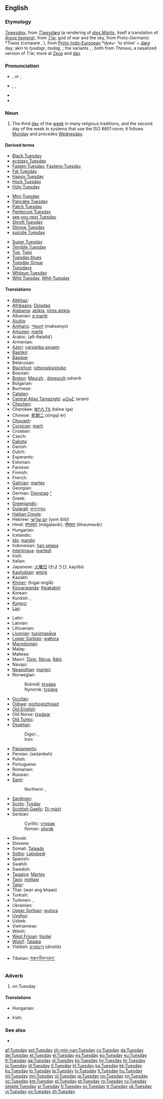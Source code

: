 {{wikipedia|dab=tuesday (disambiguation)|tuesday}}
{{wikipedia|Week-day names}}
==English==

===Etymology===
{{etyl|enm}} ''[[Tewesday]]'', from {{etyl|ang}} ''[[Tiwesdæg|Tīwesdæg]]'' (a rendering of {{etyl|la}} ''[[dies Martis]]'', itself a translation of {{etyl|grc|-}} ''[[Areos hemera]]''), from ''[[Tiw|Tīw]]'', god of war and the sky, from Proto-Germanic *''Tiwaz'' (compare {{etyl|non|-}} {{term|Tyr}}, {{etyl|goh|-}} {{term|Ziu}}), from [[Proto-Indo-European]] *''dyeu''- 'to shine' + {{etyl|ang}} ''[[dæg]]'' day; akin to {{etyl|non|-}} ''tysdagr'', {{etyl|sv|-}} ''tisdag'', {{etyl|goh|-}} {{term|zīostag}}; the variants {{etyl|nl|-}} {{term|Dinstag|lang=nl}}, {{etyl|de|-}} {{term|Dienstag|lang=de}}, both from ''Thinxus'', a nasalized version of ''Tīw''; more at [[Zeus]] and [[day]].

===Pronunciation===
* {{a|RP}} {{IPA|/ˈtjuːzdeɪ/}}, {{SAMPA|/"tju:zdeI/}} ''or'' {{IPA|/ˈtjuːzdɪ/}}, {{SAMPA|/"tju:zdI/}}
* {{a|US}} {{enPR|to͞ozʹdā}}, {{IPA|/ˈtuːzdeɪ/}}, {{SAMPA|/"tu:zdeI/}}
* {{audio|en-us-Tuesday.ogg|Audio (US)}}
* {{audio|En-uk-Tuesday.ogg|Audio (UK)}}

===Noun===
{{en-noun|s}}

# The third [[day]] of the [[week]] in many religious traditions, and the second day of the week in systems that use the ISO 8601 norm; it follows [[Monday]] and precedes [[Wednesday]].
<!--this is probably just an attributive use of the noun: #An appointment, person, or feeling associated with this day of the week.-->

====Derived terms====
{{top3}}
* [[Black Tuesday]]
* [[ecstasy Tuesday]]
* [[Fasten-Tuesday]], [[Fastens-Tuesday]]
* [[Fat Tuesday]]
* [[Happy Tuesday]]
* [[Hock Tuesday]]
* [[Holy Tuesday]]
{{mid3}}
* [[Mini-Tuesday]]
* [[Pancake Tuesday]]
* [[Patch Tuesday]]
* [[Pentecost Tuesday]]
* [[see you next Tuesday]]<!--UK slang-->
* [[Shroft Tuesday]]
* [[Shrove Tuesday]]
* [[suicide Tuesday]]
{{mid3}}
* [[Super Tuesday]]
* [[w:Terrible Tuesday|Terrible Tuesday]]
* [[Tue]], [[Tues]]<!--abbreviation-->
* [[Tuesday blues]]
* [[Tuesday Group]]
* [[Tuesdays]]<!--adverb-->
* [[Whitsun Tuesday]]
* [[Whit Tuesday]], [[Whit-Tuesday]]
{{bottom}}

====Translations====
{{trans-top|day of the week}}
* [[Abkhaz]]: {{Cyrl|[[аҩаш]]}} {{IPAchar|(aɥaš)}}
* [[Afrikaans]]: [[Dinsdag]]
* [[Alabama]]: [[atòkla]], [[nihta atòkla]]
* Albanian: [[e martë]]
* [[Alutiiq]]: {{tø|ems|Aipiin}}
* [[Amharic]]: [[ማክሰኞ]] (maksenyo)
* [[Amuzgo]]: [[martè]]
* Arabic: {{Arab|[[الثلاثاء]]}} (aθ-θalaθá’)
* Armenian: {{t+|hy|երեքշաբթի|tr=erek'šabt'i}}
* [[Azeri]]: [[çərşənbə axşamı]]
* [[Bashkir]]: {{tø|ba|Шишәмбе|tr=şişembi|sc=Cyrl}}
* [[Basque]]: {{t+|eu|astearte|xs=Basque}}
* Belarusian: {{t-|be|аўторак|m|xs=Belarusian}}
* [[Blackfoot]]: [[isttsinaiksistsiko]]
* Bosnian: {{t+|bs|utorak|m}}
* [[Breton]]: [[Meurzh]] {{m}}, [[dimeurzh]] ''adverb''
* Bulgarian: {{t+|bg|вторник|m|tr=vtornik}}
* Burmese: {{t-|my|အင်္ဂါ|tr=in-ga|sc=Mymr|xs=Burmese}}
* [[Catalan]]: {{t|ca|dimarts|m}}
* [[Central Atlas Tamazight]]: [[ⴰⵔⴰⵎ]] (aram)
* [[Chechen]]: {{tø|ce|шинара|tr=šinara}}
* Cherokee: [[ᏔᎵᏁ ᎢᎦ]] (taline iga)
* Chinese: [[星期二]] (xīngqī èr)
* [[Chuvash]]: {{tø|cv|ытларикун|tr=ytlarikun|sc=Cyrl}}
* [[Corsican]]: [[marti]]
* Croatian: {{t+|hr|utorak|m}}
* Czech: {{t+|cs|úterý|n}}
* [[Dakota]]: {{tø|dak|Aŋpetuinoŋpa}}
* Danish: {{t+|da|tirsdag}}
* Dutch: {{t+|nl|dinsdag|m}}
* Esperanto: {{t+|eo|mardo|xs=Esperanto}}
* Estonian: {{t+|et|teisipäev}}
* Faroese: {{t+|fo|týsdagur|m|xs=Faroese}}
* Finnish: {{t+|fi|tiistai}}
* French: {{t+|fr|mardi|m}}
* [[Galician]]: [[martes]]
* Georgian: {{t-|ka|სამშაბათი|tr=samšabati|sc=Geor|xs=Georgian}}
* German: [[Dienstag]] {{m}} [[:de:Dienstag|^]]
* Greek: {{t+|el|Τρίτη|f|tr=Tríti}}
* [[Greenlandic]]: {{t+|kl|Marlunngorneq|xs=Greenlandic}}
* [[Gujarati]]: [[મંગળવાર]] {{unicode|(mãgaḷavār)}}
* [[Haitian Creole]]: {{tø|ht|madi}}
* Hebrew: [[יום שלישי]] (yom šliší)
* Hindi: [[मंगलवार]] (mãgalavār), [[भौमवार]] (bhaumavār)
* Hungarian: {{t+|hu|kedd}}
* Icelandic: {{t+|is|þriðjudagur|m}}
* [[Ido]]: [[mardio]]
* Indonesian: [[hari selasa]]
* [[Interlingua]]: [[martedi]]
* Irish: {{t+|ga|Máirt|f|xs=Irish}}
* Italian: {{t+|it|martedì|m}}
* Japanese: [[火曜日]] (かようび, kayōbi)
* [[Kashubian]]: [[wtórk]] {{m}}
* Kazakh: {{t+|kk|сейсенбі|sc=Cyrl|xs=Kazakh}}
* [[Khmer]]: {{Khmr|[[ថ្ងៃអង្គារ]]}} (tngai ongīă)
* [[Kinyarwanda]]: [[Kwakabiri]]
* Korean: {{t+|ko|화요일|tr=hwayoil|sc=Kore}}
* Kurdish: {{t-|ku|سێشه‌م|sc=ku-Arab}}, {{t+|ku|سێشه‌مه‌|sc=ku-Arab}}
* [[Kyrgyz]]: {{t|ky|Шейшемби|tr=şeyşembi|sc=Cyrl}}
* [[Lao]]: {{t+|lo|ວັນອັງຄານ|tr=wan-'ang-khaan|sc=Laoo|xs=Lao}}
{{trans-mid}}
* Latin: {{t+|la|dies Martis}}
* Latvian: {{t+|lv|otrdiena|xs=Latvian}}
* Lithuanian: {{t+|lt|antradienis|m|xs=Lithuanian}}
* [[Livonian]]: [[tuoiznapǟva]]
* [[Lower Sorbian]]: [[wałtora]] {{f}}
* [[Macedonian]]: {{t+|mk|вторник|m|tr=vtórnik}}
* Malay: {{t+|ms|Selasa|xs=Malay}}
* Maltese: {{t-|mt|it-Tlieta|xs=Maltese}}
* Maori: [[Tūrei]], [[Rārua]], [[Rātū]]
* Navajo: {{tø|nv|Naakijį́ Ndaʼanish}}
* [[Neapolitan]]: [[marterì]]
* Norwegian:
*: Bokmål: [[tirsdag]]
*: Nynorsk: [[tysdag]]
* [[Occitan]]: {{t+|oc|dimars|xs=Occitan}}
* [[Ojibwe]]: [[niizhogiizhigad]]
* [[Old English]]: {{t-|ang|Tiwesdæg|alt=Tīwesdæg|xs=Old English}}
* Old Norse: [[týsdagr]] {{m}}
* [[Old Turkic]]: {{tø|otk|üçünç}}
* [[Ossetian]]:
*: Digor: {{tø|os|косгифиццагбон|tr=kosgificcagbon|sc=Cyrl|xs=Ossetian}}, {{tø|os|геуæргибон|tr=geuærgibon|sc=Cyrl|xs=Ossetian}}
*: Iron: {{tø|os|дыццæг|tr=dyccæg|sc=Cyrl|xs=Ossetian}}
* [[Papiamentu]]: {{tø|pap|diamars}}
* Persian: {{fa-Arab|[[سه‌شنبه]]}} (sešanbeh)
* Polish: {{t+|pl|wtorek}}
* Portuguese: {{t+|pt|terça-feira}}
* Romanian: {{t+|ro|marţi|f}}
* Russian: {{t+|ru|вторник|m|tr=vtórnik}}
* [[Sami]]:
*: Northern: {{tø|se|disdat}}, {{tø|se|maŋŋebárga}}
* [[Sardinian]]: {{tø|sc|martis|xs=Sardinian}}
* [[Scots]]: [[Tysday]]
* [[Scottish Gaelic]]: [[Di-màirt]] {{m}}
* Serbian:
*: Cyrillic: [[уторак#Serbian|уторак]] {{m}}
*: Roman: [[utorak#Serbian|utorak]] {{m}}
* Slovak: {{t+|sk|utorok|m}}
* Slovene: {{t+|sl|torek|m}}
* Somali: [[Talaado]]
* [[Sotho]]: [[Labobedi]]
* Spanish: {{t+|es|martes|m}}
* Swahili: {{t-|sw|jumaane|xs=Swahili}}
* Swedish: {{t+|sv|tisdag|c}}
* [[Tagalog]]: [[Martes]]
* [[Taos]]: [[móltəsi]]
* [[Tatar]]: {{t+|tt|сишәмбе|sc=Cyrl|xs=Tatar}}
* Thai: {{Thai|[[วันอังคาร]]}} (wan ang khaan)
* Turkish: {{t+|tr|salı}}
* Turkmen: {{t|tk|sişenbe}}, {{t|tk|ýaşgün}}
* Ukrainian: {{t+|uk|вівторок|tr=vivtorok|xs=Ukrainian}}
* [[Upper Sorbian]]: [[wutora]] {{f}}
* [[Uyghur]]: {{t|ug|سەيشەنبە|sc=ug-Arab}}
* Uzbek: {{t|uz|seshanba}}
* Vietnamese: {{t+|vi|thứ ba|xs=Vietnamese}}
* Welsh: {{t+|cy|dydd Mawrth|m|xs=Welsh}}
* [[West Frisian]]: [[tiisdei]]
* [[Wolof]]: [[Talaata]]
* Yiddish: [[דינסטיק]] (dinstik)
{{trans-bottom}}

{{trans-top|Translations to check}}
* Tibetan: [[གཟའ་མིག་དམར་]]
{{trans-mid}}
{{trans-bottom}}

===Adverb===
{{en-adv|-}}

# on Tuesday

====Translations====
{{trans-top|on Tuesday}}
* Hungarian: {{t|hu|kedden}}
{{trans-mid}}
* Irish: {{t+|ga|Dé Máirt|xs=Irish}}
{{trans-bottom}}

===See also===
* {{list|en|days of the week}}

[[af:Tuesday]]
[[ast:Tuesday]]
[[zh-min-nan:Tuesday]]
[[cy:Tuesday]]
[[da:Tuesday]]
[[de:Tuesday]]
[[et:Tuesday]]
[[el:Tuesday]]
[[es:Tuesday]]
[[eo:Tuesday]]
[[eu:Tuesday]]
[[fr:Tuesday]]
[[ga:Tuesday]]
[[gl:Tuesday]]
[[ko:Tuesday]]
[[hy:Tuesday]]
[[hr:Tuesday]]
[[io:Tuesday]]
[[id:Tuesday]]
[[it:Tuesday]]
[[kl:Tuesday]]
[[ka:Tuesday]]
[[kk:Tuesday]]
[[ku:Tuesday]]
[[lo:Tuesday]]
[[la:Tuesday]]
[[lv:Tuesday]]
[[lt:Tuesday]]
[[hu:Tuesday]]
[[ml:Tuesday]]
[[mn:Tuesday]]
[[nl:Tuesday]]
[[ja:Tuesday]]
[[no:Tuesday]]
[[nn:Tuesday]]
[[oc:Tuesday]]
[[km:Tuesday]]
[[pl:Tuesday]]
[[pt:Tuesday]]
[[ro:Tuesday]]
[[ru:Tuesday]]
[[simple:Tuesday]]
[[sr:Tuesday]]
[[fi:Tuesday]]
[[sv:Tuesday]]
[[tr:Tuesday]]
[[uk:Tuesday]]
[[vi:Tuesday]]
[[vo:Tuesday]]
[[zh:Tuesday]]